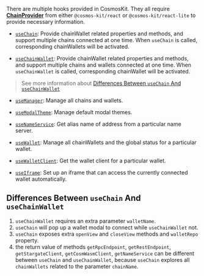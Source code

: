 There are multiple hooks provided in CosmosKit. They all require [**ChainProvider**](./provider/chain-provider) from either `@cosmos-kit/react` or `@cosmos-kit/react-lite` to provide necessary information.

- [`useChain`](./hooks/use-chain): Provide chainWallet related properties and methods, and support multiple chains connected at one time. When `useChain` is called, corresponding chainWallets will be activated.

- [`useChainWallet`](./hooks/use-chain-wallet): Provide chainWallet related properties and methods, and support multiple chains and wallets connected at one time. When `useChainWallet` is called, corresponding chainWallet will be activated.

> See more information about [Differences Between `useChain` And `useChainWallet`](#differences-between-usechain-and-usechainwallet)

- [`useManager`](./hooks/use-manager): Manage all chains and wallets.

- [`useModalTheme`](./hooks/use-modal-theme): Manage default modal themes.

- [`useNameService`](./hooks/use-name-service): Get alias name of address from a particular name server.

- [`useWallet`](./hooks/use-wallet): Manage all chainWallets and the global status for a particular wallet.

- [`useWalletClient`](./hooks/use-wallet-client): Get the wallet client for a particular wallet.

- [`useIframe`](./hooks/use-iframe): Set up an iframe that can access the currently connected wallet automatically.

## Differences Between `useChain` And `useChainWallet`

1. `useChainWallet` requires an extra parameter `walletName`.
2. `useChain` will pop up a wallet modal to connect while `useChainWallet` not.
3. `useChain` exposes extra `openView` and `closeView` methods and `walletRepo` property.
4. the return value of methods `getRpcEndpoint`, `getRestEndpoint`, `getStargateClient`, `getCosmWasmClient`, `getNameService` can be different between `useChain` and `useChainWallet`, because `useChain` explores all `chainWallets` related to the parameter `chainName`.
